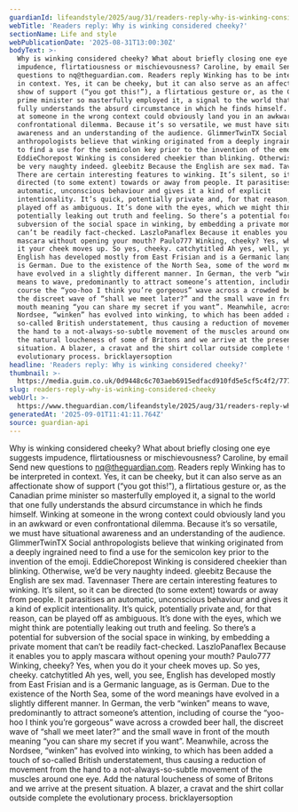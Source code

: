 ```yaml
---
guardianId: lifeandstyle/2025/aug/31/readers-reply-why-is-winking-considered-cheeky
webTitle: 'Readers reply: Why is winking considered cheeky?'
sectionName: Life and style
webPublicationDate: '2025-08-31T13:00:30Z'
bodyText: >-
  Why is winking considered cheeky? What about briefly closing one eye suggests
  impudence, flirtatiousness or mischievousness? Caroline, by email Send new
  questions to nq@theguardian.com. Readers reply Winking has to be interpreted
  in context. Yes, it can be cheeky, but it can also serve as an affectionate
  show of support (“you got this!”), a flirtatious gesture or, as the Canadian
  prime minister so masterfully employed it, a signal to the world that one
  fully understands the absurd circumstance in which he finds himself. Winking
  at someone in the wrong context could obviously land you in an awkward or even
  confrontational dilemma. Because it’s so versatile, we must have situational
  awareness and an understanding of the audience. GlimmerTwinTX Social
  anthropologists believe that winking originated from a deeply ingrained need
  to find a use for the semicolon key prior to the invention of the emoji.
  EddieChorepost Winking is considered cheekier than blinking. Otherwise, we’d
  be very naughty indeed. gleebitz Because the English are sex mad. Tavennaser
  There are certain interesting features to winking. It’s silent, so it can be
  directed (to some extent) towards or away from people. It parasitises an
  automatic, unconscious behaviour and gives it a kind of explicit
  intentionality. It’s quick, potentially private and, for that reason, can be
  played off as ambiguous. It’s done with the eyes, which we might think are
  potentially leaking out truth and feeling. So there’s a potential for
  subversion of the social space in winking, by embedding a private moment that
  can’t be readily fact-checked. LaszloPanaflex Because it enables you to apply
  mascara without opening your mouth? Paulo777 Winking, cheeky? Yes, when you do
  it your cheek moves up. So yes, cheeky. catchytitled Ah yes, well, you see,
  English has developed mostly from East Frisian and is a Germanic language, as
  is German. Due to the existence of the North Sea, some of the word meanings
  have evolved in a slightly different manner. In German, the verb “winken”
  means to wave, predominantly to attract someone’s attention, including of
  course the “yoo-hoo I think you’re gorgeous” wave across a crowded beer hall,
  the discreet wave of “shall we meet later?” and the small wave in front of the
  mouth meaning “you can share my secret if you want”. Meanwhile, across the
  Nordsee, “winken” has evolved into winking, to which has been added a touch of
  so-called British understatement, thus causing a reduction of movement from
  the hand to a not-always-so-subtle movement of the muscles around one eye. Add
  the natural loucheness of some of Britons and we arrive at the present
  situation. A blazer, a cravat and the shirt collar outside complete the
  evolutionary process. bricklayersoption
headline: 'Readers reply: Why is winking considered cheeky?'
thumbnail: >-
  https://media.guim.co.uk/0d9448c6c703aeb6915edfacd910fd5e5cf5c4f2/777_0_5472_4378/500.jpg
slug: readers-reply-why-is-winking-considered-cheeky
webUrl: >-
  https://www.theguardian.com/lifeandstyle/2025/aug/31/readers-reply-why-is-winking-considered-cheeky
generatedAt: '2025-09-01T11:41:11.764Z'
source: guardian-api
---
```

Why is winking considered cheeky? What about briefly closing one eye suggests impudence, flirtatiousness or mischievousness? Caroline, by email Send new questions to nq@theguardian.com. Readers reply Winking has to be interpreted in context. Yes, it can be cheeky, but it can also serve as an affectionate show of support (“you got this!”), a flirtatious gesture or, as the Canadian prime minister so masterfully employed it, a signal to the world that one fully understands the absurd circumstance in which he finds himself. Winking at someone in the wrong context could obviously land you in an awkward or even confrontational dilemma. Because it’s so versatile, we must have situational awareness and an understanding of the audience. GlimmerTwinTX Social anthropologists believe that winking originated from a deeply ingrained need to find a use for the semicolon key prior to the invention of the emoji. EddieChorepost Winking is considered cheekier than blinking. Otherwise, we’d be very naughty indeed. gleebitz Because the English are sex mad. Tavennaser There are certain interesting features to winking. It’s silent, so it can be directed (to some extent) towards or away from people. It parasitises an automatic, unconscious behaviour and gives it a kind of explicit intentionality. It’s quick, potentially private and, for that reason, can be played off as ambiguous. It’s done with the eyes, which we might think are potentially leaking out truth and feeling. So there’s a potential for subversion of the social space in winking, by embedding a private moment that can’t be readily fact-checked. LaszloPanaflex Because it enables you to apply mascara without opening your mouth? Paulo777 Winking, cheeky? Yes, when you do it your cheek moves up. So yes, cheeky. catchytitled Ah yes, well, you see, English has developed mostly from East Frisian and is a Germanic language, as is German. Due to the existence of the North Sea, some of the word meanings have evolved in a slightly different manner. In German, the verb “winken” means to wave, predominantly to attract someone’s attention, including of course the “yoo-hoo I think you’re gorgeous” wave across a crowded beer hall, the discreet wave of “shall we meet later?” and the small wave in front of the mouth meaning “you can share my secret if you want”. Meanwhile, across the Nordsee, “winken” has evolved into winking, to which has been added a touch of so-called British understatement, thus causing a reduction of movement from the hand to a not-always-so-subtle movement of the muscles around one eye. Add the natural loucheness of some of Britons and we arrive at the present situation. A blazer, a cravat and the shirt collar outside complete the evolutionary process. bricklayersoption
